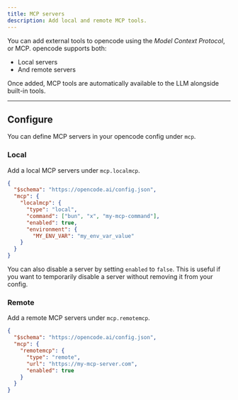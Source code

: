 ```yaml
---
title: MCP servers
description: Add local and remote MCP tools.
---
```


You can add external tools to opencode using the _Model Context Protocol_, or MCP. opencode supports both:

- Local servers
- And remote servers

Once added, MCP tools are automatically available to the LLM alongside built-in tools.

---

## Configure

You can define MCP servers in your opencode config under `mcp`.

### Local

Add a local MCP servers under `mcp.localmcp`.

```json title="opencode.json"
{
  "$schema": "https://opencode.ai/config.json",
  "mcp": {
    "localmcp": {
      "type": "local",
      "command": ["bun", "x", "my-mcp-command"],
      "enabled": true,
      "environment": {
        "MY_ENV_VAR": "my_env_var_value"
    }
  }
}
```

You can also disable a server by setting `enabled` to `false`. This is useful if you want to temporarily disable a server without removing it from your config.

### Remote

Add a remote MCP servers under `mcp.remotemcp`.

```json title="opencode.json"
{
  "$schema": "https://opencode.ai/config.json",
  "mcp": {
    "remotemcp": {
      "type": "remote",
      "url": "https://my-mcp-server.com",
      "enabled": true
    }
  }
}
```
